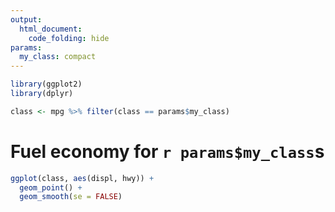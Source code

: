 ```yaml
---
output:
  html_document:
    code_folding: hide
params:
  my_class: compact
---
```


```r
library(ggplot2)
library(dplyr)

class <- mpg %>% filter(class == params$my_class)
```

# Fuel economy for `r params$my_class`s

```r
ggplot(class, aes(displ, hwy)) + 
  geom_point() + 
  geom_smooth(se = FALSE)
```
